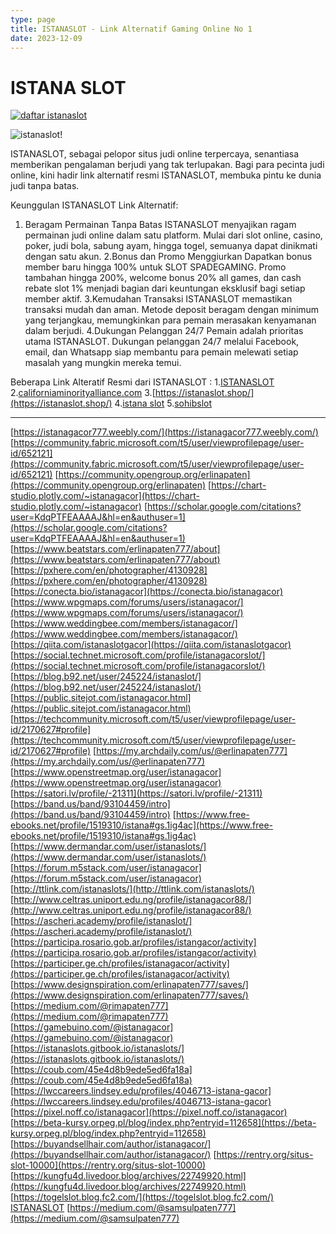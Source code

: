 ```yaml
---
type: page
title: ISTANASLOT - Link Alternatif Gaming Online No 1 
date: 2023-12-09
---
```


# ISTANA SLOT

[![daftar istanaslot](https://iss99.com/assets/img/iss/button-daftar.webp "daftar istanaslot")](https://is7.xyz/istanaslot)


![istanaslot!](https://iss99.com/assets/img/iss/situs-istana.webp "istanaslot")

ISTANASLOT, sebagai pelopor situs judi online terpercaya, senantiasa memberikan pengalaman berjudi yang tak terlupakan. Bagi para pecinta judi online, kini hadir link alternatif resmi ISTANASLOT, membuka pintu ke dunia judi tanpa batas.

Keunggulan ISTANASLOT Link Alternatif:
1. Beragam Permainan Tanpa Batas
ISTANASLOT menyajikan ragam permainan judi online dalam satu platform. Mulai dari slot online, casino, poker, judi bola, sabung ayam, hingga togel, semuanya dapat dinikmati dengan satu akun.
2.Bonus dan Promo Menggiurkan
Dapatkan bonus member baru hingga 100% untuk SLOT SPADEGAMING. Promo tambahan hingga 200%, welcome bonus 20% all games, dan cash rebate slot 1% menjadi bagian dari keuntungan eksklusif bagi setiap member aktif.
3.Kemudahan Transaksi
ISTANASLOT memastikan transaksi mudah dan aman. Metode deposit beragam dengan minimum yang terjangkau, memungkinkan para pemain merasakan kenyamanan dalam berjudi.
4.Dukungan Pelanggan 24/7
Pemain adalah prioritas utama ISTANASLOT. Dukungan pelanggan 24/7 melalui Facebook, email, dan Whatsapp siap membantu para pemain melewati setiap masalah yang mungkin mereka temui.


Beberapa Link Alteratif Resmi dari ISTANASLOT : 
1.[ISTANASLOT](https://istana-slot.id/)
2.[californiaminorityalliance.com](https://www.californiaminorityalliance.com/)
3.[https://istanaslot.shop/](https://istanaslot.shop/)
4.[istana slot](https://bethany-hospice.com/)
5.[sohibslot](https://sicilia.cosavedere.net/)


---

[https://istanagacor777.weebly.com/](https://istanagacor777.weebly.com/)
[https://community.fabric.microsoft.com/t5/user/viewprofilepage/user-id/652121](https://community.fabric.microsoft.com/t5/user/viewprofilepage/user-id/652121)
[https://community.opengroup.org/erlinapaten](https://community.opengroup.org/erlinapaten)
[https://chart-studio.plotly.com/~istanagacor](https://chart-studio.plotly.com/~istanagacor)
[https://scholar.google.com/citations?user=KdqPTFEAAAAJ&hl=en&authuser=1](https://scholar.google.com/citations?user=KdqPTFEAAAAJ&hl=en&authuser=1)
[https://www.beatstars.com/erlinapaten777/about](https://www.beatstars.com/erlinapaten777/about)
[https://pxhere.com/en/photographer/4130928](https://pxhere.com/en/photographer/4130928)
[https://conecta.bio/istanagacor](https://conecta.bio/istanagacor)
[https://www.wpgmaps.com/forums/users/istanagacor/](https://www.wpgmaps.com/forums/users/istanagacor/)
[https://www.weddingbee.com/members/istanagacor/](https://www.weddingbee.com/members/istanagacor/)
[https://qiita.com/istanaslotgacor](https://qiita.com/istanaslotgacor)
[https://social.technet.microsoft.com/profile/istanagacorslot/](https://social.technet.microsoft.com/profile/istanagacorslot/)
[https://blog.b92.net/user/245224/istanaslot/](https://blog.b92.net/user/245224/istanaslot/)
[https://public.sitejot.com/istanagacor.html](https://public.sitejot.com/istanagacor.html)
[https://techcommunity.microsoft.com/t5/user/viewprofilepage/user-id/2170627#profile](https://techcommunity.microsoft.com/t5/user/viewprofilepage/user-id/2170627#profile)
[https://my.archdaily.com/us/@erlinapaten777](https://my.archdaily.com/us/@erlinapaten777)
[https://www.openstreetmap.org/user/istanagacor](https://www.openstreetmap.org/user/istanagacor)
[https://satori.lv/profile/-21311](https://satori.lv/profile/-21311)
[https://band.us/band/93104459/intro](https://band.us/band/93104459/intro)
[https://www.free-ebooks.net/profile/1519310/istana#gs.1ig4ac](https://www.free-ebooks.net/profile/1519310/istana#gs.1ig4ac)
[https://www.dermandar.com/user/istanaslots/](https://www.dermandar.com/user/istanaslots/)
[https://forum.m5stack.com/user/istanagacor](https://forum.m5stack.com/user/istanagacor)
[http://ttlink.com/istanaslots/](http://ttlink.com/istanaslots/)
[http://www.celtras.uniport.edu.ng/profile/istanagacor88/](http://www.celtras.uniport.edu.ng/profile/istanagacor88/)
[https://ascheri.academy/profile/istanaslot/](https://ascheri.academy/profile/istanaslot/)
[https://participa.rosario.gob.ar/profiles/istangacor/activity](https://participa.rosario.gob.ar/profiles/istangacor/activity)
[https://participer.ge.ch/profiles/istanagacor/activity](https://participer.ge.ch/profiles/istanagacor/activity)
[https://www.designspiration.com/erlinapaten777/saves/](https://www.designspiration.com/erlinapaten777/saves/)
[https://medium.com/@rimapaten777](https://medium.com/@rimapaten777)
[https://gamebuino.com/@istanagacor](https://gamebuino.com/@istanagacor)
[https://istanaslots.gitbook.io/istanaslots/](https://istanaslots.gitbook.io/istanaslots/)
[https://coub.com/45e4d8b9ede5ed6fa18a](https://coub.com/45e4d8b9ede5ed6fa18a)
[https://lwccareers.lindsey.edu/profiles/4046713-istana-gacor](https://lwccareers.lindsey.edu/profiles/4046713-istana-gacor)
[https://pixel.noff.co/istanagacor](https://pixel.noff.co/istanagacor)
[https://beta-kursy.orpeg.pl/blog/index.php?entryid=112658](https://beta-kursy.orpeg.pl/blog/index.php?entryid=112658)
[https://buyandsellhair.com/author/istanagacor/](https://buyandsellhair.com/author/istanagacor/)
[https://rentry.org/situs-slot-10000](https://rentry.org/situs-slot-10000)
[https://kungfu4d.livedoor.blog/archives/22749920.html](https://kungfu4d.livedoor.blog/archives/22749920.html)
[https://togelslot.blog.fc2.com/](https://togelslot.blog.fc2.com/)
[ISTANASLOT](https://t.me/istanaslot_bot)
[https://medium.com/@samsulpaten777](https://medium.com/@samsulpaten777)
